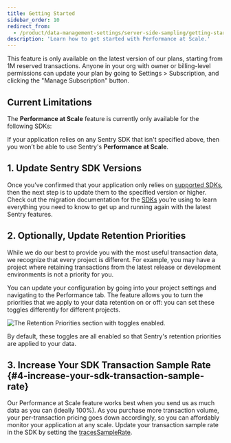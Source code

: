 ```yaml
---
title: Getting Started
sidebar_order: 10
redirect_from:
  - /product/data-management-settings/server-side-sampling/getting-started/
description: 'Learn how to get started with Performance at Scale.'
---
```


<Note>

This feature is only available on the latest version of our plans, starting from 1M reserved transactions. Anyone in your org with owner or billing-level permissions can update your plan by going to Settings > Subscription, and clicking the "Manage Subscription" button.

</Note>

## Current Limitations

The **Performance at Scale** feature is currently only available for the following SDKs:

<Include name="sampling-supported-sdks.mdx" />

If your application relies on any Sentry SDK that isn't specified above, then you won’t be able to use Sentry's **Performance at Scale**.

## 1. Update Sentry SDK Versions

Once you’ve confirmed that your application only relies on [supported SDKs](#current-limitations), then the next step is to update them to the specified version or higher. Check out the migration documentation for the [SDKs](/platforms/) you’re using to learn everything you need to know to get up and running again with the latest Sentry features.

## 2. Optionally, Update Retention Priorities

While we do our best to provide you with the most useful transaction data, we recognize that every project is different. For example, you may have a project where retaining transactions from the latest release or development environments is not a priority for you.

You can update your configuration by going into your project settings and navigating to the Performance tab. The feature allows you to turn the priorities that we apply to your data retention on or off: you can set these toggles differently for different projects.

![The Retention Priorities section with toggles enabled.](performance-at-scale-retention-priorities.png)

By default, these toggles are all enabled so that Sentry's retention priorities are applied to your data.

## 3. Increase Your SDK Transaction Sample Rate {#4-increase-your-sdk-transaction-sample-rate}

Our Performance at Scale feature works best when you send us as much data as you can (ideally 100%). As you purchase more transaction volume, your per-transaction pricing goes down accordingly, so you can affordably monitor your application at any scale. Update your transaction sample rate in the SDK by setting the [tracesSampleRate](/platform-redirect/?next=/performance/).
